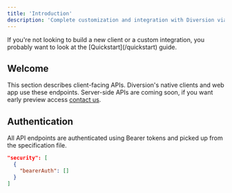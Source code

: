 ```yaml
---
title: 'Introduction'
description: 'Complete customization and integration with Diversion via APIs'
---
```


<Note>
  If you're not looking to build a new client or a custom integration, you probably
  want to look at the [Quickstart](/quickstart) guide.
</Note>

## Welcome

This section describes client-facing APIs. Diversion's native clients and web app use these endpoints. Server-side APIs
are coming soon, if you want early preview access [contact us](mailto:hello@diversion.dev).

## Authentication

All API endpoints are authenticated using Bearer tokens and picked up from the specification file.

```json
"security": [
  {
    "bearerAuth": []
  }
]
```
